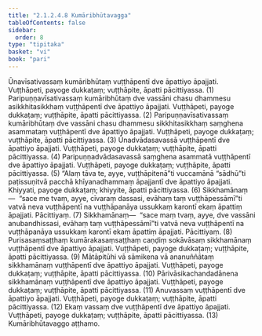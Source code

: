 ```yaml
---
title: "2.1.2.4.8 Kumāribhūtavagga"
tableOfContents: false
sidebar:
  order: 8
type: "tipitaka"
basket: "vi"
book: "pari"
---
```



<DynamicBreadcrumb />

<Division number="238" book="pari">

<Paragraph number="954" book="pari">
Ūnavīsativassaṃ kumāribhūtaṃ vuṭṭhāpentī dve āpattiyo āpajjati. Vuṭṭhāpeti, payoge dukkaṭaṃ; vuṭṭhāpite, āpatti pācittiyassa. (1)
</Paragraph>

<Paragraph number="955" book="pari">
Paripuṇṇavīsativassaṃ kumāribhūtaṃ dve vassāni chasu dhammesu asikkhitasikkhaṃ vuṭṭhāpentī dve āpattiyo āpajjati. Vuṭṭhāpeti, payoge dukkaṭaṃ; vuṭṭhāpite, āpatti pācittiyassa. (2)
</Paragraph>

<Paragraph number="956" book="pari">
Paripuṇṇavīsativassaṃ kumāribhūtaṃ dve vassāni chasu dhammesu sikkhitasikkhaṃ saṃghena asammataṃ vuṭṭhāpentī dve āpattiyo āpajjati. Vuṭṭhāpeti, payoge dukkaṭaṃ; vuṭṭhāpite, āpatti pācittiyassa. (3)
</Paragraph>

<Paragraph number="957" book="pari">
Ūnadvādasavassā vuṭṭhāpentī dve āpattiyo āpajjati. Vuṭṭhāpeti, payoge dukkaṭaṃ; vuṭṭhāpite, āpatti pācittiyassa. (4)
</Paragraph>

<Paragraph number="958" book="pari">
Paripuṇṇadvādasavassā saṃghena asammatā vuṭṭhāpentī dve āpattiyo āpajjati. Vuṭṭhāpeti, payoge dukkaṭaṃ; vuṭṭhāpite, āpatti pācittiyassa. (5)
</Paragraph>

<Paragraph number="959" book="pari">
“Alaṃ tāva te, ayye, vuṭṭhāpitenā”ti vuccamānā “sādhū”ti paṭissuṇitvā pacchā khīyanadhammaṃ āpajjantī dve āpattiyo āpajjati. Khiyyati, payoge dukkaṭaṃ; khiyyite, āpatti pācittiyassa. (6)
</Paragraph>

<Paragraph number="960" book="pari">
Sikkhamānaṃ—  “sace me tvaṃ, ayye, cīvaraṃ dassasi, evāhaṃ taṃ vuṭṭhāpessāmī”ti vatvā neva vuṭṭhāpentī na vuṭṭhāpanāya ussukkaṃ karontī ekaṃ āpattiṃ āpajjati. Pācittiyaṃ. (7)
</Paragraph>

<Paragraph number="961" book="pari">
Sikkhamānaṃ—  “sace maṃ tvaṃ, ayye, dve vassāni anubandhissasi, evāhaṃ taṃ vuṭṭhāpessāmī”ti vatvā neva vuṭṭhāpentī na vuṭṭhāpanāya ussukkaṃ karontī ekaṃ āpattiṃ āpajjati. Pācittiyaṃ. (8)
</Paragraph>

<Paragraph number="962" book="pari">
Purisasaṃsaṭṭhaṃ kumārakasaṃsaṭṭhaṃ caṇḍiṃ sokāvāsaṃ sikkhamānaṃ vuṭṭhāpentī dve āpattiyo āpajjati. Vuṭṭhāpeti, payoge dukkaṭaṃ; vuṭṭhāpite, āpatti pācittiyassa. (9)
</Paragraph>

<Paragraph number="963" book="pari">
Mātāpitūhi vā sāmikena vā ananuññātaṃ sikkhamānaṃ vuṭṭhāpentī dve āpattiyo āpajjati. Vuṭṭhāpeti, payoge dukkaṭaṃ; vuṭṭhāpite, āpatti pācittiyassa. (10)
</Paragraph>

<Paragraph number="964" book="pari">
Pārivāsikachandadānena sikkhamānaṃ vuṭṭhāpentī dve āpattiyo āpajjati. Vuṭṭhāpeti, payoge dukkaṭaṃ; vuṭṭhāpite, āpatti pācittiyassa. (11)
</Paragraph>

<Paragraph number="965" book="pari">
Anuvassaṃ vuṭṭhāpentī dve āpattiyo āpajjati. Vuṭṭhāpeti, payoge dukkaṭaṃ; vuṭṭhāpite, āpatti pācittiyassa. (12)
</Paragraph>

<Paragraph number="966" book="pari">
Ekaṃ vassaṃ dve vuṭṭhāpentī dve āpattiyo āpajjati. Vuṭṭhāpeti, payoge dukkaṭaṃ; vuṭṭhāpite, āpatti pācittiyassa. (13)

</Paragraph>
</Division>

<Paragraph number="967" type="center" book="pari">
Kumāribhūtavaggo aṭṭhamo.
</Paragraph>